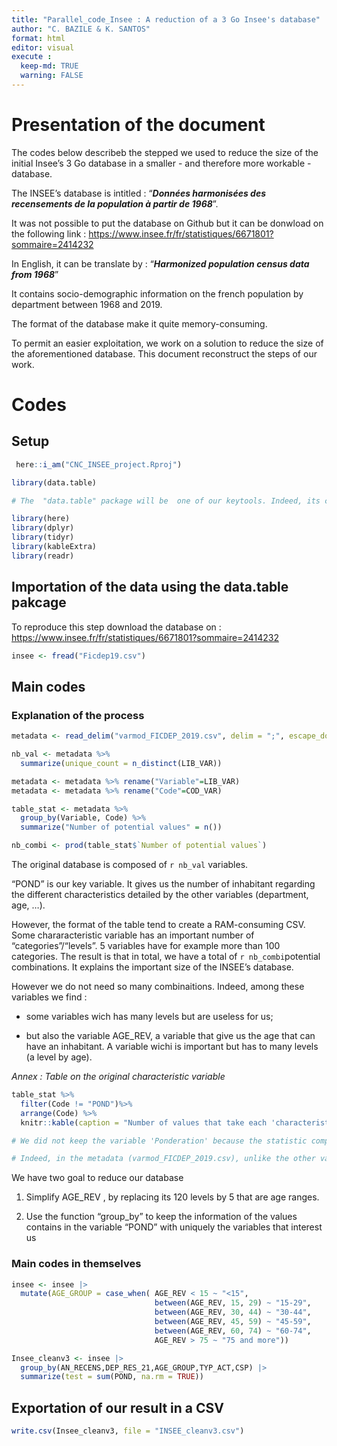 ```yaml
---
title: "Parallel_code_Insee : A reduction of a 3 Go Insee's database"
author: "C. BAZILE & K. SANTOS"
format: html
editor: visual
execute :
  keep-md: TRUE
  warning: FALSE
---
```


# Presentation of the document

The codes below describeb the stepped we used to reduce the size of the initial Insee's 3 Go database in a smaller - and therefore more workable - database.

The INSEE's database is intitled : "***Données harmonisées des recensements de la population à partir de 1968***".

It was not possible to put the database on Github but it can be donwload on the following link : <https://www.insee.fr/fr/statistiques/6671801?sommaire=2414232>

In English, it can be translate by : "***Harmonized population census data from 1968***"

It contains socio-demographic information on the french population by department between 1968 and 2019.

The format of the database make it quite memory-consuming.

To permit an easier exploitation, we work on a solution to reduce the size of the aforementioned database. This document reconstruct the steps of our work.

# Codes

## Setup

```r
 here::i_am("CNC_INSEE_project.Rproj")

library(data.table) 

# The  "data.table" package will be  one of our keytools. Indeed, its characteristics allows us to exploit easely big database what will be usefull in our situation 

library(here)
library(dplyr)
library(tidyr)
library(kableExtra)
library(readr)
```

## Importation of the data using the data.table pakcage

To reproduce this step download the database on : <https://www.insee.fr/fr/statistiques/6671801?sommaire=2414232>

```r

insee <- fread("Ficdep19.csv")
```

## Main codes

### Explanation of the process

```r
metadata <- read_delim("varmod_FICDEP_2019.csv", delim = ";", escape_double = FALSE, trim_ws = TRUE) 

nb_val <- metadata %>% 
  summarize(unique_count = n_distinct(LIB_VAR))

metadata <- metadata %>% rename("Variable"=LIB_VAR)
metadata <- metadata %>% rename("Code"=COD_VAR)

table_stat <- metadata %>% 
  group_by(Variable, Code) %>% 
  summarize("Number of potential values" = n())

nb_combi <- prod(table_stat$`Number of potential values`)

```

The original database is composed of `r nb_val` variables.

"POND" is our key variable. It gives us the number of inhabitant regarding the different characteristics detailed by the other variables (department, age, ...).

However, the format of the table tend to create a RAM-consuming CSV. Some chararacteristic variable has an important number of "categories"/"levels". 5 variables have for example more than 100 categories. The result is that in total, we have a total of `r nb_combi`potential combinations. It explains the important size of the INSEE's database.

However we do not need so many combinaitions. Indeed, among these variables we find :

-   some variables wich has many levels but are useless for us;

-   but also the variable AGE_REV, a variable that give us the age that can have an inhabitant. A variable wichi is important but has to many levels (a level by age).

*Annex : Table on the original characteristic variable*

```r
table_stat %>%
  filter(Code != "POND")%>%
  arrange(Code) %>%
  knitr::kable(caption = "Number of values that take each 'characteristics' variables", format="html", align = "c")

# We did not keep the variable 'Ponderation' because the statistic computed with `n()` can be misleading. 

# Indeed, in the metadata (varmod_FICDEP_2019.csv), unlike the other variables, 'POND' does not have a row for each value it can take.

```

We have two goal to reduce our database

1.  Simplify AGE_REV , by replacing its 120 levels by 5 that are age ranges.

2.  Use the function "group_by" to keep the information of the values contains in the variable "POND" with uniquely the variables that interest us

### Main codes in themselves

```r
insee <- insee |> 
  mutate(AGE_GROUP = case_when( AGE_REV < 15 ~ "<15", 
                                between(AGE_REV, 15, 29) ~ "15-29", 
                                between(AGE_REV, 30, 44) ~ "30-44", 
                                between(AGE_REV, 45, 59) ~ "45-59", 
                                between(AGE_REV, 60, 74) ~ "60-74", 
                                AGE_REV > 75 ~ "75 and more")) 

Insee_cleanv3 <- insee |> 
  group_by(AN_RECENS,DEP_RES_21,AGE_GROUP,TYP_ACT,CSP) |>
  summarize(test = sum(POND, na.rm = TRUE)) 

```

## Exportation of our result in a CSV

```r
write.csv(Insee_cleanv3, file = "INSEE_cleanv3.csv")
```
